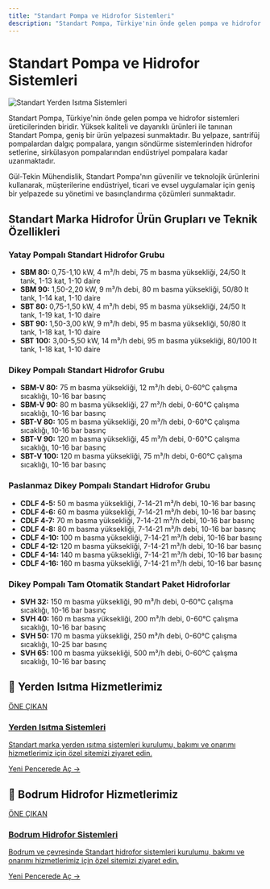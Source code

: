 ```yaml
---
title: "Standart Pompa ve Hidrofor Sistemleri"
description: "Standart Pompa, Türkiye'nin önde gelen pompa ve hidrofor sistemleri üreticilerinden biridir. Yüksek kaliteli ve dayanıklı ürünleri ile tanınan Standart Pompa..."
---
```


# Standart Pompa ve Hidrofor Sistemleri

<div class="service-header-image">
  <img src="/images/yerden-isitma/009_gul-tekin-muhendislik.jpg" alt="Standart Yerden Isıtma Sistemleri" />
</div>

Standart Pompa, Türkiye'nin önde gelen pompa ve hidrofor sistemleri üreticilerinden biridir. Yüksek kaliteli ve dayanıklı ürünleri ile tanınan Standart Pompa, geniş bir ürün yelpazesi sunmaktadır. Bu yelpaze, santrifüj pompalardan dalgıç pompalara, yangın söndürme sistemlerinden hidrofor setlerine, sirkülasyon pompalarından endüstriyel pompalara kadar uzanmaktadır.

Gül-Tekin Mühendislik, Standart Pompa'nın güvenilir ve teknolojik ürünlerini kullanarak, müşterilerine endüstriyel, ticari ve evsel uygulamalar için geniş bir yelpazede su yönetimi ve basınçlandırma çözümleri sunmaktadır.

## Standart Marka Hidrofor Ürün Grupları ve Teknik Özellikleri

### Yatay Pompalı Standart Hidrofor Grubu

- **SBM 80:** 0,75-1,10 kW, 4 m³/h debi, 75 m basma yüksekliği, 24/50 lt tank, 1-13 kat, 1-10 daire
- **SBM 90:** 1,50-2,20 kW, 9 m³/h debi, 80 m basma yüksekliği, 50/80 lt tank, 1-14 kat, 1-10 daire
- **SBT 80:** 0,75-1,50 kW, 4 m³/h debi, 95 m basma yüksekliği, 24/50 lt tank, 1-19 kat, 1-10 daire
- **SBT 90:** 1,50-3,00 kW, 9 m³/h debi, 95 m basma yüksekliği, 50/80 lt tank, 1-18 kat, 1-10 daire
- **SBT 100:** 3,00-5,50 kW, 14 m³/h debi, 95 m basma yüksekliği, 80/100 lt tank, 1-18 kat, 1-10 daire

### Dikey Pompalı Standart Hidrofor Grubu

- **SBM-V 80:** 75 m basma yüksekliği, 12 m³/h debi, 0-60°C çalışma sıcaklığı, 10-16 bar basınç
- **SBM-V 90:** 80 m basma yüksekliği, 27 m³/h debi, 0-60°C çalışma sıcaklığı, 10-16 bar basınç
- **SBT-V 80:** 105 m basma yüksekliği, 20 m³/h debi, 0-60°C çalışma sıcaklığı, 10-16 bar basınç
- **SBT-V 90:** 120 m basma yüksekliği, 45 m³/h debi, 0-60°C çalışma sıcaklığı, 10-16 bar basınç
- **SBT-V 100:** 120 m basma yüksekliği, 75 m³/h debi, 0-60°C çalışma sıcaklığı, 10-16 bar basınç

### Paslanmaz Dikey Pompalı Standart Hidrofor Grubu

- **CDLF 4-5:** 50 m basma yüksekliği, 7-14-21 m³/h debi, 10-16 bar basınç
- **CDLF 4-6:** 60 m basma yüksekliği, 7-14-21 m³/h debi, 10-16 bar basınç
- **CDLF 4-7:** 70 m basma yüksekliği, 7-14-21 m³/h debi, 10-16 bar basınç
- **CDLF 4-8:** 80 m basma yüksekliği, 7-14-21 m³/h debi, 10-16 bar basınç
- **CDLF 4-10:** 100 m basma yüksekliği, 7-14-21 m³/h debi, 10-16 bar basınç
- **CDLF 4-12:** 120 m basma yüksekliği, 7-14-21 m³/h debi, 10-16 bar basınç
- **CDLF 4-14:** 140 m basma yüksekliği, 7-14-21 m³/h debi, 10-16 bar basınç
- **CDLF 4-16:** 160 m basma yüksekliği, 7-14-21 m³/h debi, 10-16 bar basınç

### Dikey Pompalı Tam Otomatik Standart Paket Hidroforlar

- **SVH 32:** 150 m basma yüksekliği, 90 m³/h debi, 0-60°C çalışma sıcaklığı, 10-16 bar basınç
- **SVH 40:** 160 m basma yüksekliği, 200 m³/h debi, 0-60°C çalışma sıcaklığı, 10-16 bar basınç
- **SVH 50:** 170 m basma yüksekliği, 250 m³/h debi, 0-60°C çalışma sıcaklığı, 10-25 bar basınç
- **SVH 65:** 100 m basma yüksekliği, 500 m³/h debi, 0-60°C çalışma sıcaklığı, 10-16 bar basınç

## 🌟 Yerden Isıtma Hizmetlerimiz

<a href="https://yerden-isitma.gul-tekinmuhendislik.com/" target="_blank" rel="noopener noreferrer" class="link-card featured">
  <div class="link-card-content">
    <span class="badge">ÖNE ÇIKAN</span>
    <h3>Yerden Isıtma Sistemleri</h3>
    <p>Standart marka yerden ısıtma sistemleri kurulumu, bakımı ve onarımı hizmetlerimiz için özel sitemizi ziyaret edin.</p>
    <span class="link-card-cta">Yeni Pencerede Aç →</span>
  </div>
</a>

## 🌟 Bodrum Hidrofor Hizmetlerimiz

<a href="https://bodrum-hidrofor.gul-tekinmuhendislik.com" target="_blank" rel="noopener noreferrer" class="link-card featured">
  <div class="link-card-content">
    <span class="badge">ÖNE ÇIKAN</span>
    <h3>Bodrum Hidrofor Sistemleri</h3>
    <p>Bodrum ve çevresinde Standart hidrofor sistemleri kurulumu, bakımı ve onarımı hizmetlerimiz için özel sitemizi ziyaret edin.</p>
    <span class="link-card-cta">Yeni Pencerede Aç →</span>
  </div>
</a>